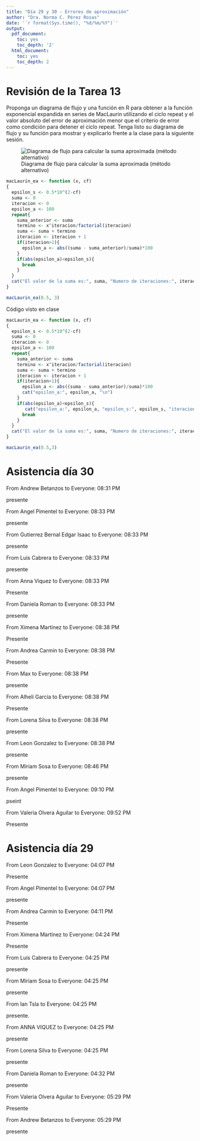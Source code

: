 ---
title: "Día 29 y 30 - Errores de aproximación"
author: "Dra. Norma C. Pérez Rosas"
date: '`r format(Sys.time(), "%d/%m/%Y")`'
output:
  pdf_document:
    toc: yes
    toc_depth: '2'
  html_document:
    toc: yes
    toc_depth: 2
---

# Revisión de la Tarea 13

Proponga un diagrama de flujo y una función en R para obtener a la función exponencial expandida en series de MacLaurin utilizando el ciclo repeat y el valor absoluto del error de aproximación menor que el criterio de error como condición para detener el ciclo repeat. Tenga listo su diagrama de flujo y su función para mostrar y explicarlo frente a la clase para la siguiente sesión. 

![Diagrama de flujo para calcular la suma aproximada (método alternativo)](maclaurin_3.png)

```{r}
macLaurin_ea <- function (x, cf)
{
  epsilon_s <- 0.5*10^(2-cf)
  suma <- 0
  iteracion <- 0 
  epsilon_a <- 100
  repeat{
    suma_anterior <- suma
    termino <- x^iteracion/factorial(iteracion)
    suma <- suma + termino 
    iteracion <- iteracion + 1
    if(iteracion>1){
      epsilon_a <- abs((suma - suma_anterior)/suma)*100
    }
    if(abs(epsilon_a)<epsilon_s){
      break
    }
  }
  cat("El valor de la suma es:", suma, "Numero de iteraciones:", iteracion, "\n")
}

macLaurin_ea(0.5, 3)
```

Código visto en clase

```{r}

macLaurin_ea <- function (x, cf)
{
  epsilon_s <- 0.5*10^(2-cf)
  suma <- 0
  iteracion <- 0 
  epsilon_a <- 100
  repeat{
    suma_anterior <- suma
    termino <- x^iteracion/factorial(iteracion)
    suma <- suma + termino 
    iteracion <- iteracion + 1
    if(iteracion>1){
      epsilon_a <- abs((suma - suma_anterior)/suma)*100
      cat("epsilon_a:", epsilon_a, "\n")
    }
    if(abs(epsilon_a)<epsilon_s){
       cat("epsilon_a:", epsilon_a, "epsilon_s:", epsilon_s, "iteracion", iteracion, "\n")
      break
    }
  }
  cat("El valor de la suma es:", suma, "Numero de iteraciones:", iteracion, "\n")
}

macLaurin_ea(0.5,3)
```


# Asistencia día 30 

From Andrew Betanzos to Everyone:  08:31 PM

presente

From Angel Pimentel to Everyone:  08:33 PM

presente

From Gutierrez Bernal Edgar Isaac to Everyone:  08:33 PM

presente

From Luis Cabrera to Everyone:  08:33 PM

presente

From Anna Viquez to Everyone:  08:33 PM

Presente

From Daniela Roman to Everyone:  08:33 PM

presente

From Ximena Martínez to Everyone:  08:38 PM

Presente

From Andrea Carmin to Everyone:  08:38 PM

Presente 

From Max to Everyone:  08:38 PM

presente

From Alhelí García to Everyone:  08:38 PM

Presente

From Lorena Silva to Everyone:  08:38 PM

presente

From Leon Gonzalez to Everyone:  08:38 PM

presente

From Míriam Sosa to Everyone:  08:46 PM

presente

From Angel Pimentel to Everyone:  09:10 PM

pseint

From Valeria Olvera Aguilar to Everyone:  09:52 PM

Presente


# Asistencia día 29


From Leon Gonzalez to Everyone:  04:07 PM

Presente

From Angel Pimentel to Everyone:  04:07 PM

presente

From Andrea Carmin to Everyone:  04:11 PM

Presente

From Ximena Martínez to Everyone:  04:24 PM

Presente

From Luis Cabrera to Everyone:  04:25 PM

presente

From Míriam Sosa to Everyone:  04:25 PM

presente

From Ian Tsla to Everyone:  04:25 PM

presente.

From ANNA VIQUEZ to Everyone:  04:25 PM

presente 

From Lorena Silva to Everyone:  04:25 PM

presente

From Daniela Roman to Everyone:  04:32 PM

presente

From Valeria Olvera Aguilar to Everyone:  05:29 PM

Presente

From Andrew Betanzos to Everyone:  05:29 PM

presente


